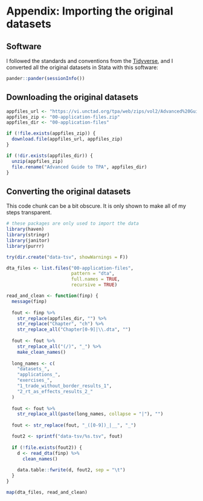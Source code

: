 # Appendix: Importing the original datasets {#data}

## Software

I followed the standards and conventions from the [Tidyverse](https://www.tidyverse.org/), and I converted all the original datasets in Stata with this software:

```r
pander::pander(sessionInfo())
```

## Downloading the original datasets

```r
appfiles_url <- "https://vi.unctad.org/tpa/web/zips/vol2/Advanced%20Guide%20to%20TPA.zip"
appfiles_zip <- "00-application-files.zip"
appfiles_dir <- "00-application-files"

if (!file.exists(appfiles_zip)) {
  download.file(appfiles_url, appfiles_zip)
}

if (!dir.exists(appfiles_dir)) {
  unzip(appfiles_zip)
  file.rename("Advanced Guide to TPA", appfiles_dir)
}
```

## Converting the original datasets

This code chunk can be a bit obscure. It is only shown to make all of my steps transparent.

```r
# these packages are only used to import the data
library(haven)
library(stringr)
library(janitor)
library(purrr)

try(dir.create("data-tsv", showWarnings = F))

dta_files <- list.files("00-application-files",
                        pattern = "dta",
                        full.names = TRUE,
                        recursive = TRUE)

read_and_clean <- function(finp) {
  message(finp)
  
  fout <- finp %>% 
    str_replace(appfiles_dir, "") %>% 
    str_replace("Chapter", "ch") %>% 
    str_replace_all("Chapter[0-9]|\\.dta", "")
  
  fout <- fout %>% 
    str_replace_all("(/)", "_") %>% 
    make_clean_names()
  
  long_names <- c(
    "datasets_",
    "applications_",
    "exercises_",
    "1_trade_without_border_results_1",
    "2_rt_as_effects_results_2_"
  )
  
  fout <- fout %>% 
    str_replace_all(paste(long_names, collapse = "|"), "")
  
  fout <- str_replace(fout, "_([0-9])_|__", "_")

  fout2 <- sprintf("data-tsv/%s.tsv", fout)
  
  if (!file.exists(fout2)) {
    d <- read_dta(finp) %>% 
      clean_names()
    
    data.table::fwrite(d, fout2, sep = "\t")
  }
}

map(dta_files, read_and_clean)
```
